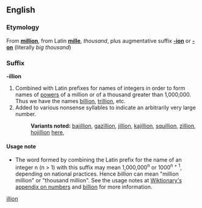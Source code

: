 ==English==
===Etymology===
From '''[[million]]''', from Latin '''[[mille]]''', ''thousand'', plus augmentative suffix '''[[-ion]]''' or '''[[-on]]''' (literally ''big thousand'')

===Suffix===
'''-illion'''

#Combined with Latin prefixes for names of integers in order to form names of [[power]]s of a million or of a thousand greater than 1,000,000.  Thus we have the names [[billion]], [[trillion]], etc.
#Added to various nonsense syllables to indicate an arbitrarily very large number.
#:'''Variants noted:''' [[bajillion]], [[gazillion]], [[jillion]], [[kajillion]], [[squillion]], [[zillion]], [[hojillion]] [http://games.slashdot.org/article.pl?sid=04/11/26/003251&tid=188&tid=133&tid=11&tid=10 here],


====Usage note====
*The word formed by combining the Latin prefix for the name of an integer n (n > 1) with this suffix may mean 1,000,000<sup>n</sup> or 1000<sup>n + 1</sup>, depending on national practices.  Hence ''billion'' can mean "million million" or "thousand million".  See the usage notes at [[Wiktionary Appendix:Numbers|Wiktionary's appendix on numbers]] and [[billion]] for more information.

[[Category:Suffixes|illion]]